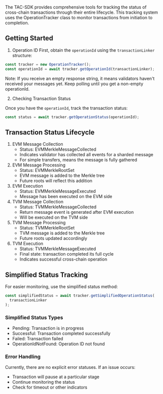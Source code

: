 The TAC-SDK provides comprehensive tools for tracking the status of cross-chain transactions through their entire lifecycle. This tracking system uses the OperationTracker class to monitor transactions from initiation to completion.

## Getting Started

1. Operation ID
   First, obtain the `operationId` using the `transactionLinker` structure:

```typescript
const tracker = new OperationTracker();
const operationId = await tracker.getOperationId(transactionLinker);
```

Note: If you receive an empty response string, it means validators haven't received your messages yet. Keep polling until you get a non-empty operationId.

2. Checking Transaction Status

Once you have the `operationId`, track the transaction status:

```typescript
const status = await tracker.getOperationStatus(operationId);
```

## Transaction Status Lifecycle

1. EVM Message Collection
   - Status: EVMMerkleMessageCollected
   - Indicates validator has collected all events for a sharded message
   - For simple transfers, means the message is fully gathered
2. EVM Message Processing
   - Status: EVMMerkleRootSet
   - EVM message is added to the Merkle tree
   - Future roots will reflect this addition
3. EVM Execution
   - Status: EVMMerkleMessageExecuted
   - Message has been executed on the EVM side
4. TVM Message Collection
   - Status: TVMMerkleMessageCollected
   - Return message event is generated after EVM execution
   - Will be executed on the TVM side
5. TVM Message Processing
   - Status: TVMMerkleRootSet
   - TVM message is added to the Merkle tree
   - Future roots updated accordingly
6. TVM Execution
   - Status: TVMMerkleMessageExecuted
   - Final state: transaction completed its full cycle
   - Indicates successful cross-chain operation

## Simplified Status Tracking

For easier monitoring, use the simplified status method:

```typescript
const simplifiedStatus = await tracker.getSimplifiedOperationStatus(
  transactionLinker
);
```

### Simplified Status Types

- Pending: Transaction is in progress
- Successful: Transaction completed successfully
- Failed: Transaction failed
- OperationIdNotFound: Operation ID not found

### Error Handling

Currently, there are no explicit error statuses. If an issue occurs:

- Transaction will pause at a particular stage
- Continue monitoring the status
- Check for timeout or other indicators
